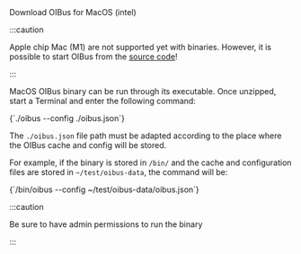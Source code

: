 
<DownloadButton link='https://github.com/OptimistikSAS/OIBus/releases/latest/download/OIBus-macos.zip'>
  Download OIBus for MacOS (intel)
</DownloadButton>

:::caution

Apple chip Mac (M1) are not supported yet with binaries. However, it is possible to start OIBus from the
[source code](https://github.com/OptimistikSAS/OIBus)!

:::

MacOS OIBus binary can be run through its executable. Once unzipped, start a Terminal and enter the following command:

<CodeBlock>
    {`./oibus --config ./oibus.json`}
</CodeBlock>

The `./oibus.json` file path must be adapted according to the place where the OIBus cache and config will be stored.

For example, if the binary is stored in `/bin/` and the cache and configuration files are stored in
`~/test/oibus-data`, the command will be:

<CodeBlock>
    {`/bin/oibus --config ~/test/oibus-data/oibus.json`}
</CodeBlock>

:::caution

Be sure to have admin permissions to run the binary

:::
